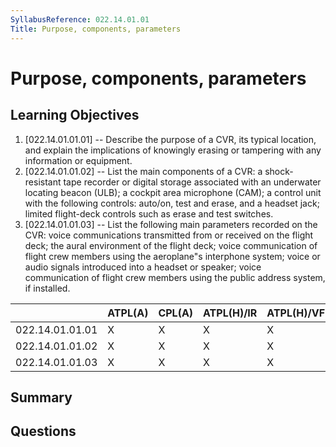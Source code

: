 ```yaml
---
SyllabusReference: 022.14.01.01
Title: Purpose, components, parameters
---
```


# Purpose, components, parameters

## Learning Objectives

1. [022.14.01.01.01] -- Describe the purpose of a CVR, its typical location, and
   explain the implications of knowingly erasing or tampering with any
   information or equipment.
2. [022.14.01.01.02] -- List the main components of a CVR: a shock-resistant
   tape recorder or digital storage associated with an underwater locating
   beacon (ULB); a cockpit area microphone (CAM); a control unit with the
   following controls: auto/on, test and erase, and a headset jack; limited
   flight-deck controls such as erase and test switches.
3. [022.14.01.01.03] -- List the following main parameters recorded on the CVR:
   voice communications transmitted from or received on the flight deck; the
   aural environment of the flight deck; voice communication of flight crew
   members using the aeroplane"s interphone system; voice or audio signals
   introduced into a headset or speaker; voice communication of flight crew
   members using the public address system, if installed.

|                 | ATPL(A) | CPL(A) | ATPL(H)/IR | ATPL(H)/VFR | CPL(H) | IR  | CBIR(A) |
| --------------- | ------- | ------ | ---------- | ----------- | ------ | --- | ------- |
| 022.14.01.01.01 | X       | X      | X          | X           | X      |     |         |
| 022.14.01.01.02 | X       | X      | X          | X           | X      |     |         |
| 022.14.01.01.03 | X       | X      | X          | X           | X      |     |         |

## Summary

## Questions

